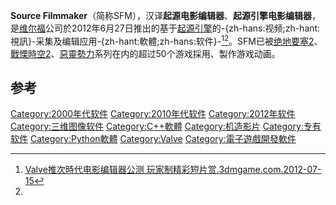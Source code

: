 {{Infobox software
| name                   = Source Filmmaker
| title                  = 起源引擎电影编辑器
| logo                   = 
| screenshot             = 
| caption                = 
| developer              = [[维尔福公司|维尔福公司]]
| released               = {{Start date and age|2012|06|27|df=no}}<ref name=steamapp1840>{{cite web|url=http://store.steampowered.com/app/1840/|title=Source Filmmaker|accessdate=13 November 2012|work=[[Steam_(software)|Steam]]|publisher=[[Valve_Corporation|Valve Corporation]]}}</ref>
| latest release version = 0.9.8.15<ref name=steam_updates_sfm>{{cite web|title=News - Product Updates (Source Filmmaker)|url=https://store.steampowered.com/news/?feed=steam_updates&appids=1840|work=[[Steam_(software)|Steam]]|publisher=[[Valve_Corporation|Valve Corporation]]|accessdate=16 January 2013}}</ref>
| latest release date    = {{Start date and age|2015|01|13|df=no}}
| frequently updated     = Yes (via <br/>[[Steam_(software)|Steam]])<ref name=steam_updates_sfm />
| status                 = 正在开发（已释出公测版）<ref name=steamapp1840 />
| programming language   = [[C/C++|C/C++]]
| operating system       = [[Microsoft_Windows|Microsoft Windows]][[Steam|Steam]]
| platform               = [[起源引擎|起源引擎]]
| language               = 英文<ref name=steamapp1840 />
| language count         = <!-- DO NOT include this parameter unless you know what it does -->
| language footnote      = 
| genre                  = [[三维计算机图形|三维電腦圖形軟體]]
| license                = [[免费软件|免费软件]]<ref name=faq>{{cite web|title=FAQ|url=http://www.sourcefilmmaker.com/faq|publisher=[[Valve_Corporation|Valve Corporation]]|accessdate=13 November 2012}}</ref>
| website                = {{URL|www.sourcefilmmaker.com}}
}}

'''Source Filmmaker'''（简称SFM），汉译'''起源电影编辑器'''、'''起源引擎电影编辑器'''，是[[维尔福|维尔福]]公司於2012年6月27日推出的基于[[起源引擎|起源引擎]]的-{zh-hans:视频;zh-hant:視訊}-采集及编辑应用-{zh-hant:軟體;zh-hans:软件}-<ref>[http://www.3dmgame.com/news/201207/52072.html Valve推次時代电影编辑器公测 玩家制精彩短片赏.3dmgame.com.2012-07-15]</ref><ref name=steamapp1840 />。SFM已被[[军团要塞2|绝地要塞2]]、[[半条命2|戰慄時空2]]、[[求生之路|惡靈勢力]]系列在内的超过50个游戏採用、製作游戏动画。

==参考==
{{reflist}}

{{维尔福公司}}
{{三維圖像軟體}}

[[Category:2000年代软件|Category:2000年代软件]]
[[Category:2010年代软件|Category:2010年代软件]]
[[Category:2012年软件|Category:2012年软件]]
[[Category:三维图像软件|Category:三维图像软件]]
[[Category:C++軟體|Category:C++軟體]]
[[Category:机造影片|Category:机造影片]]
[[Category:专有软件|Category:专有软件]]
[[Category:Python軟體|Category:Python軟體]]
[[Category:Valve|Category:Valve]]
[[Category:電子遊戲開發軟件|Category:電子遊戲開發軟件]]